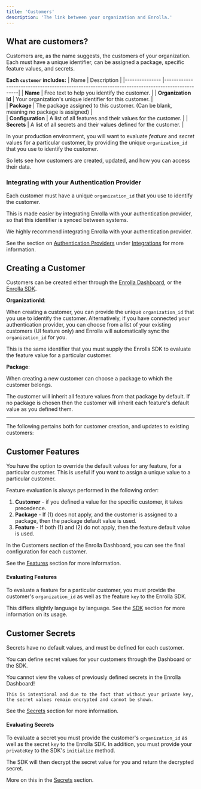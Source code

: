 ```yaml
---
title: 'Customers'
description: 'The link between your organization and Enrolla.'
---
```


## What are customers?
Customers are, as the name suggests, the customers of your organization. Each must have a unique identifier, can be assigned a package, specific feature values, and secrets.

**Each `customer` includes:**
|     Name           |          Description                                                                          |
|---------------    |-----------------------------------------------------------------------------------------------|
| __Name__           | Free text to help you identify the customer.                                         |
| __Organization Id__          | Your organization's unique identifier for this customer.                         |  
| __Package__          | The package assigned to this customer. (Can be blank, meaning no package is assigned)   |  
| __Configuration__ | A list of all features and their values for the customer.                                    | 
| __Secrets__        | A list of all secrets and their values defined for the customer.                               |

In your production environment, you will want to evaluate *feature* and *secret* values for a particular customer, by providing the unique `organization_id` that you use to identify the customer.

So lets see how customers are created, updated, and how you can access their data.

### Integrating with your Authentication Provider

Each customer must have a unique `organization_id` that you use to identify the customer.

<Info>
This is made easier by integrating Enrolla with your authentication provider, so that this identifier is synced between systems.

We highly recommend integrating Enrolla with your authentication provider.
</Info>

See the section on [Authentication Providers](/integrations/authentication-providers/general) under [Integrations](/integrations/general) for more information.

## Creating a Customer

Customers can be created either through the [Enrolla Dashboard](dashboard/introduction), or the [Enrolla SDK](sdk/introduction).

**OrganizationId**:

When creating a customer, you can provide the unique `organization_id` that you use to identify the customer.
Alternatively, if you have connected your authentication provider, you can choose from a list of your existing customers (UI feature only) and Enrolla will automatically sync the `organization_id` for you.

<Info>This is the same identifier that you must supply the Enrolls SDK to evaluate the feature value for a particular customer.</Info>

**Package**:

When creating a new customer can choose a package to which the customer belongs.

The customer will inherit all feature values from that package by default. If no package is chosen then the customer will inherit each feature's default value as you defined them.

___

The following pertains both for customer creation, and updates to existing customers:

## Customer Features

<Info>
    You have the option to override the default values for any feature, for a particular customer.
    This is useful if you want to assign a unique value to a particular customer.
</Info>

Feature evaluation is always performed in the following order:
1. **Customer** - if you defined a value for the specific customer, it takes precedence.
2. **Package** - If (1) does not apply, and the customer is assigned to a package, then the package default value is used.
3. **Feature** - If both (1) and (2) do not apply, then the feature default value is used.

In the Customers section of the Enrolla Dashboard, you can see the final configuration for each customer.

See the [Features](concepts/features) section for more information.

#### Evaluating Features

To evaluate a feature for a particular customer, you must provide the customer's `organization_id` as well as the feature `key` to the Enrolla SDK.

This differs slightly language by language. See the [SDK](sdk/introduction) section for more information on its usage.

## Customer Secrets

Secrets have no default values, and must be defined for each customer.

You can define secret values for your customers through the Dashboard or the SDK.

<Note>
    You cannot view the values of previously defined secrets in the Enrolla Dashboard!
    
    This is intentional and due to the fact that without your private key, the secret values remain encrypted and cannot be shown.
</Note>

See the [Secrets](concepts/secrets) section for more information.

#### Evaluating Secrets

To evaluate a secret you must provide the customer's `organization_id` as well as the secret `key` to the Enrolla SDK.
In addition, you must provide your `privateKey` to the SDK's `initialize` method.

The SDK will then decrypt the secret value for you and return the decrypted secret.

More on this in the [Secrets](concepts/secrets) section.

